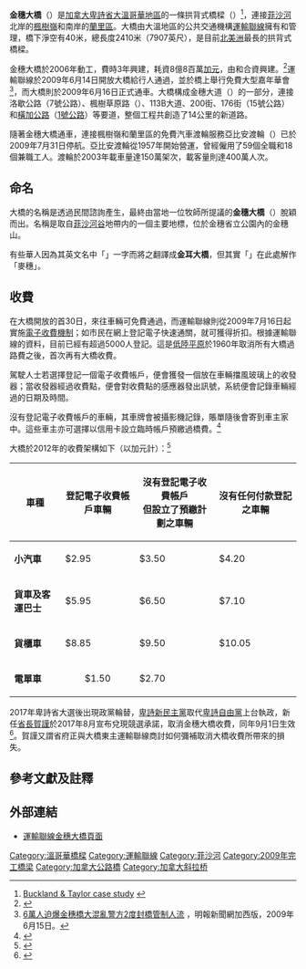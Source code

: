{{Infobox_Bridge
|bridge_name=金穗大橋
|native_name=Golden Ears Bridge
|image=Golden Ears Bridge completed.jpg
|image_size=250
|caption=從蘭里眺望金穗大橋
|official_name=
|carries=6線行車的金穗大道、行人道和單車徑
|crosses = [[菲沙河|菲沙河]]
|locale=[[加拿大|加拿大]][[卑詩省|卑詩省]][[大溫哥華地區|大溫哥華地區]]<br />北端：[[楓樹嶺|楓樹嶺]]<br />南端：[[蘭里區|蘭里區]]
|maint=[[運輸聯線|運輸聯線]]
|id=
|design=拱背式橋樑
|mainspan={{convert|968|m|ft|link=on}}
|length={{convert|2410|m|ft|link=on}}
|width=
|height=
|load=
|clearance=
|below=
|aadtraffic=
|traffic=
|designer=Buckland & Taylor Ltd.
|begin=2006年
|complete=
|open=2009年6月16日
|closed=
|destruction=
|toll=
|also_known_as=
|map_cue=
|map_image=
|map_text=
|map_width=
|coordinates={{coord|49.1967|N|122.665829|W|display=inline,title}}
|lat=
|long=
|extra=
}}
'''金穗大橋'''（{{lang-en|Golden Ears Bridge}}）是[[加拿大|加拿大]][[卑詩省|卑詩省]][[大溫哥華地區|大溫哥華地區]]的一條拱背式橋樑（{{lang|en|extradosed bridge}}）<ref>[http://www.b-t.com/projects/goldenears.htm Buckland & Taylor case study] {{webarchive|url=https://web.archive.org/web/20110604094241/http://www.b-t.com/projects/goldenears.htm |date=2011-06-04 }}</ref>，連接[[菲沙河|菲沙河]]北岸的[[楓樹嶺|楓樹嶺]]和南岸的[[蘭里區|蘭里區]]。大橋由大溫地區的公共交通機構[[運輸聯線|運輸聯線]]擁有和管理，橋下淨空有40米，總長度2410米（7907英尺），是目前[[北美洲|北美洲]]最長的拱背式橋樑。

金穗大橋於2006年動工，費時3年興建，耗資8億8百萬[[加元|加元]]，由{{lang|en|CH2M Hill}}和{{lang|en|Bilfinger Berger}}合資興建。<ref>{{Structurae|id=s0013072|title=Golden Ears Bridge}}</ref>運輸聯線於2009年6月14日開放大橋給行人通過，並於橋上舉行免費大型嘉年華會<ref>[http://www.mingpaovan.com/htm/News/20090615/vap1h.htm 6萬人迫爆金穗橋大混亂警方2度封橋管制人流] {{Wayback|url=http://www.mingpaovan.com/htm/News/20090615/vap1h.htm |date=20090816185759 }}，明報新聞網加西版，2009年6月15日。</ref>，而大橋則於2009年6月16日正式通車。大橋構成金穗大道（{{lang|en|Golden Ears Way}}）的一部分，連接洛歇公路（7號公路）、楓樹草原路（{{lang|en|Maple Meadows Way}}）、113B大道、200街、176街（15號公路）和[[橫加公路|橫加公路]]（[[卑詩省1號公路|1號公路]]）等要道，整個工程共創造了14公里的新道路。

隨著金穗大橋通車，連接楓樹嶺和蘭里區的免費汽車渡輪服務亞比安渡輪（{{lang|en|Albion Ferry}}）已於2009年7月31日停航。亞比安渡輪從1957年開始營運，曾經僱用了59個全職和18個兼職工人。渡輪於2003年載車量達150萬架次，載客量則達400萬人次。

==命名==
大橋的名稱是透過民間諮詢產生，最終由當地一位牧師{{lang|en|George Tabert}}所提議的'''金穗大橋'''（{{lang|en|Golden Ears Bridge}}）脫穎而出。名稱是取自[[菲沙河谷|菲沙河谷]]地帶内的一個主要地標，位於金穗省立公園內的金穗山。

有些華人因為其英文名中「{{lang|en|Ears}}」一字而將之翻譯成'''金耳大橋'''，但其實「{{lang|en|Ears}}」在此處解作「麥穗」。

==收費==
在大橋開放的首30日，來往車輛可免費通過，而運輸聯線則從2009年7月16日起實施[[電子道路收費系統|電子收費機制]]；如市民在網上登記電子快速通關，就可獲得折扣。根據運輸聯線的資料，目前已經有超過5000人登記。這是[[低陸平原|低陸平原]]於1960年取消所有大橋過路費之後，首次再有大橋收費。

駕駛人士若選擇登記一個電子收費帳戶，便會獲發一個放在車輛擋風玻璃上的收發器；當收發器經過收費點，便會對收費點的感應器發出訊號，系統便會記錄車輛經過的日期及時間。

沒有登記電子收費帳戶的車輛，其車牌會被攝影機記錄，賬單隨後會寄到車主家中。這些車主亦可選擇以信用卡設立臨時帳戶預繳過橋費。<ref>{{cite web|url=http://www.translink.ca/en/Driving/Golden-Ears-Bridge/Register-and-Pay-Less.aspx|title=Register and Pay Less|publisher=Greater Vancouver Transit Authority (TransLink)|accessdate=2012-08-25|archive-url=https://web.archive.org/web/20120821173522/http://www.translink.ca/en/Driving/Golden-Ears-Bridge/Register-and-Pay-Less.aspx|archive-date=2012-08-21|dead-url=yes}}</ref>

大橋於2012年的收費架構如下（以加元計）：<ref>{{cite web|url=http://www.translink.ca/en/Driving/Golden-Ears-Bridge/Toll-Rates.aspx|title=Toll Rates|publisher=Greater Vancouver Transit Authority (TransLink)|accessdate=2012-08-25|archive-url=https://web.archive.org/web/20120819122025/http://www.translink.ca/en/Driving/Golden-Ears-Bridge/Toll-Rates.aspx|archive-date=2012-08-19|dead-url=yes}}</ref>

{| class="wikitable"
!車種 || 登記電子收費帳戶車輛 || 沒有登記電子收費帳戶<br>但設立了預繳計劃之車輛 || 沒有任何付款登記之車輛
|-
| '''小汽車''' 
| $2.95 
| $3.50 
| $4.20
|-
| '''貨車及客運巴士''' 
| $5.95 
| $6.50 
| $7.10
|-
| '''貨櫃車''' 
| $8.85 
| $9.50 
| $10.05
|-
| '''電單車''' 
| colspan=2; align=center | $1.50 
| $2.70
|}

2017年卑詩省大選後出現政黨輪替，[[卑詩新民主黨|卑詩新民主黨]]取代[[卑詩自由黨|卑詩自由黨]]上台執政，新任[[卑詩省省長|省長]][[賀謹|賀謹]]於2017年8月宣布兌現競選承諾，取消金穗大橋收費，同年9月1日生效<ref>{{cite web|url=http://www.cbc.ca/news/canada/british-columbia/transportation-bc-1.4261972|title=Tolls to be eliminated on Port Mann and Golden Ears bridges|publisher=CBC News|first=Bethany|last=Lindsay|date=2017-08-25|accessdate=2018-09-20|archive-date=2017-08-27|archive-url=https://web.archive.org/web/20170827115300/http://www.cbc.ca/news/canada/british-columbia/transportation-bc-1.4261972|dead-url=no}}</ref>。賀謹又謂省府正與大橋東主運輸聯線商討如何彌補取消大橋收費所帶來的損失。

==參考文獻及註釋==
{{reflist}}

==外部連結==
{{commonscat|Golden Ears Bridge}}
*[https://web.archive.org/web/20100904085126/http://www.translink.ca/en/Driving/Golden-Ears-Bridge.aspx 運輸聯線金穗大橋頁面]

[[Category:溫哥華橋樑|Category:溫哥華橋樑]]
[[Category:運輸聯線|Category:運輸聯線]]
[[Category:菲沙河|Category:菲沙河]]
[[Category:2009年完工橋梁|Category:2009年完工橋梁]]
[[Category:加拿大公路橋|Category:加拿大公路橋]]
[[Category:加拿大斜拉桥|Category:加拿大斜拉桥]]